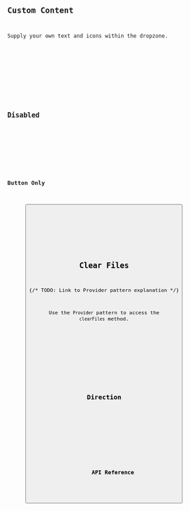 ---
---







<Preview client:load>
	<Fragment slot="preview">
		<Default client:visible />
	</Fragment>
	<Fragment slot="code">
		<Code code={DefaultRaw} lang="tsx" />
	</Fragment>
</Preview>

## Custom Content

Supply your own text and icons within the dropzone.

<Preview client:load>
	<Fragment slot="preview">
		<CustomContent client:visible />
	</Fragment>
	<Fragment slot="code">
		<Code code={CustomContentRaw} lang="tsx" />
	</Fragment>
</Preview>

## Disabled

<Preview client:load>
	<Fragment slot="preview">
		<Disabled client:visible />
	</Fragment>
	<Fragment slot="code">
		<Code code={DisabledRaw} lang="tsx" />
	</Fragment>
</Preview>

## Button Only

<Preview client:load>
	<Fragment slot="preview">
		<Button client:visible />
	</Fragment>
	<Fragment slot="code">
		<Code code={ButtonRaw} lang="tsx" />
	</Fragment>
</Preview>

## Clear Files

{/* TODO: Link to Provider pattern explanation */}

Use the `Provider` pattern to access the `clearFiles` method.

<Preview client:load>
	<Fragment slot="preview">
		<ClearFiles client:visible />
	</Fragment>
	<Fragment slot="code">
		<Code code={ClearFilesRaw} lang="tsx" />
	</Fragment>
</Preview>

## Direction

<Preview client:load>
	<Fragment slot="preview">
		<Dir client:visible />
	</Fragment>
	<Fragment slot="code">
		<Code code={DirRaw} lang="tsx" />
	</Fragment>
</Preview>

## API Reference

<ApiTable />
